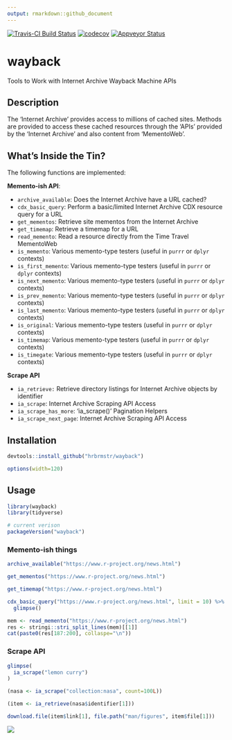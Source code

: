 ```yaml
---
output: rmarkdown::github_document
---
```


[![Travis-CI Build Status](https://travis-ci.org/hrbrmstr/wayback.svg?branch=master)](https://travis-ci.org/hrbrmstr/wayback)
[![codecov](https://codecov.io/gh/hrbrmstr/wayback/branch/master/graph/badge.svg)](https://codecov.io/gh/hrbrmstr/wayback)
[![Appveyor Status](https://ci.appveyor.com/api/projects/status/w9rwdf8a16t0amht/branch/master?svg=true)](https://ci.appveyor.com/project/hrbrmstr/wayback/branch/master)

# wayback

Tools to Work with Internet Archive Wayback Machine APIs

## Description

The 'Internet Archive' provides access to millions of cached sites. Methods are provided to access these cached resources through the 'APIs' provided by the 'Internet Archive' and also content from 'MementoWeb'.

## What's Inside the Tin?

The following functions are implemented:

**Memento-ish API**:

- `archive_available`:	Does the Internet Archive have a URL cached?
- `cdx_basic_query`:	Perform a basic/limited Internet Archive CDX resource query for a URL
- `get_mementos`: Retrieve site mementos from the Internet Archive
- `get_timemap`:	Retrieve a timemap for a URL
- `read_memento`:	Read a resource directly from the Time Travel MementoWeb
- `is_memento`: Various memento-type testers (useful in `purrr` or `dplyr` contexts)
- `is_first_memento`: Various memento-type testers (useful in `purrr` or `dplyr` contexts)
- `is_next_memento`: Various memento-type testers (useful in `purrr` or `dplyr` contexts)
- `is_prev_memento`: Various memento-type testers (useful in `purrr` or `dplyr` contexts)
- `is_last_memento`: Various memento-type testers (useful in `purrr` or `dplyr` contexts)
- `is_original`: Various memento-type testers (useful in `purrr` or `dplyr` contexts)
- `is_timemap`: Various memento-type testers (useful in `purrr` or `dplyr` contexts)
- `is_timegate`: Various memento-type testers (useful in `purrr` or `dplyr` contexts)

**Scrape API**

- `ia_retrieve:`	Retrieve directory listings for Internet Archive objects by identifier
- `ia_scrape`:	Internet Archive Scraping API Access
- `ia_scrape_has_more`:	'ia_scrape()' Pagination Helpers
- `ia_scrape_next_page`:	Internet Archive Scraping API Access

## Installation

```r
devtools::install_github("hrbrmstr/wayback")
```

```r
options(width=120)
```

## Usage

```r
library(wayback)
library(tidyverse)

# current verison
packageVersion("wayback")
```

### Memento-ish things

```r
archive_available("https://www.r-project.org/news.html")
```

```r
get_mementos("https://www.r-project.org/news.html")
```

```r
get_timemap("https://www.r-project.org/news.html")
```

```r
cdx_basic_query("https://www.r-project.org/news.html", limit = 10) %>% 
  glimpse()
```

```r
mem <- read_memento("https://www.r-project.org/news.html")
res <- stringi::stri_split_lines(mem)[[1]]
cat(paste0(res[187:200], collaspe="\n"))
```

### Scrape API

```r
glimpse(
  ia_scrape("lemon curry")
)
```

```r
(nasa <- ia_scrape("collection:nasa", count=100L))

(item <- ia_retrieve(nasa$identifier[1]))

download.file(item$link[1], file.path("man/figures", item$file[1]))
```

![](man/figures/`r item$file[1]`)

